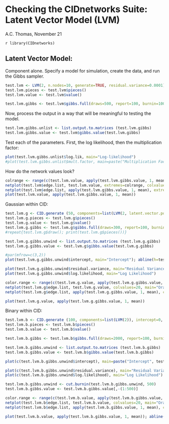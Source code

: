 Checking the CIDnetworks Suite: Latent Vector Model (LVM)
========================================================

A.C. Thomas, November 21

`r library(CIDnetworks)`

Latent Vector Model:
-------------------

Component alone. Specify a model for simulation, create the data, and run the Gibbs sampler.

```r
test.lvm <- LVM(2, n.nodes=10, generate=TRUE, residual.variance=0.0001)
test.lvm.pieces <- test.lvm$pieces()
test.lvm.value <- test.lvm$value()

test.lvm.gibbs <- test.lvm$gibbs.full(draws=500, report=100, burnin=100, thin=3, make.random.start=TRUE)
```

Now, process the output in a way that will be meaningful to testing the model.

```r
test.lvm.gibbs.unlist <- list.output.to.matrices (test.lvm.gibbs)
test.lvm.gibbs.value <- test.lvm$gibbs.value(test.lvm.gibbs)
```

Test each of the parameters. First, the log likelihood, then the multiplication factor:

```r
plot(test.lvm.gibbs.unlist$log.lik, main="Log-likelihood")
#plot(test.lvm.gibbs.unlist$mult.factor, main=paste("Multiplication Factor", test.lvm.pieces$mult.factor)); abline(h=test.lvm.pieces$mult.factor, lwd=3, col=2)
```

How do the network values look?

```r
colrange <- range(c(test.lvm.value, apply(test.lvm.gibbs.value, 1, mean)))
netplot(test.lvm$edge.list, test.lvm.value, extremes=colrange, colvalues=20, main="Oracle values")
netplot(test.lvm$edge.list, apply(test.lvm.gibbs.value, 1, mean), extremes=colrange, colvalues=20, main="Fitted values")
plot(test.lvm.value, apply(test.lvm.gibbs.value, 1, mean))
```


Gaussian within CID:

```r
test.lvm.g <- CID.generate (50, components=list(LVM(2, latent.vector.pos.V=diag(1,2))), intercept=1, residual.variance=0.02, generate=TRUE)
test.lvm.g.pieces <- test.lvm.g$pieces()
test.lvm.g.value <- test.lvm.g$value()
test.lvm.g.gibbs <- test.lvm.g$gibbs.full(draws=300, report=100, burnin=300, make.random.start=TRUE)
#repeat{test.lvm.g$draw(); print(test.lvm.g$pieces())}
```

```r
test.lvm.g.gibbs.unwind <- list.output.to.matrices (test.lvm.g.gibbs)
test.lvm.g.gibbs.value <- test.lvm.g$gibbs.value(test.lvm.g.gibbs)

#par(mfrow=c(3,2))
plot(test.lvm.g.gibbs.unwind$intercept, main="Intercept"); abline(h=test.lvm.g.pieces$intercept, col=2, lwd=3)

plot(test.lvm.g.gibbs.unwind$residual.variance, main="Residual Variance"); abline(h=test.lvm.g.pieces$residual.variance, col=2, lwd=3)
plot(test.lvm.g.gibbs.unwind$log.likelihood, main="Log Likelihood")

color.range <- range(c(test.lvm.g.value, apply(test.lvm.g.gibbs.value, 1, mean)))
netplot(test.lvm.g$edge.list, test.lvm.g.value, colvalues=20, main="Oracle values", extremes=color.range)
netplot(test.lvm.g$edge.list, apply(test.lvm.g.gibbs.value, 1, mean), colvalues=20, main="Fitted values", extremes=color.range)

plot(test.lvm.g.value, apply(test.lvm.g.gibbs.value, 1, mean))
```


Binary within CID:

```r
test.lvm.b <- CID.generate (100, components=list(LVM(2)), intercept=0, generate=TRUE, class.outcome="binary")
test.lvm.b.pieces <- test.lvm.b$pieces()
test.lvm.b.value <- test.lvm.b$value()

test.lvm.b.gibbs <- test.lvm.b$gibbs.full(draws=2000, report=100, burnin=0, make.random.start=TRUE)
```

```r
test.lvm.b.gibbs.unwind <- list.output.to.matrices (test.lvm.b.gibbs)
test.lvm.b.gibbs.value <- test.lvm.b$gibbs.value(test.lvm.b.gibbs)

plot(c(test.lvm.b.gibbs.unwind$intercept), main=paste("Intercept", test.lvm.b.pieces$intercept)); abline(h=test.lvm.b.pieces$intercept, col=2, lwd=3)

plot(c(test.lvm.b.gibbs.unwind$residual.variance), main="Residual Variance"); abline(h=test.lvm.b.pieces$residual.variance, col=2, lwd=3)
plot(c(test.lvm.b.gibbs.unwind$log.likelihood), main="Log Likelihood")

test.lvm.b.gibbs.unwind <- cut.burnin(test.lvm.b.gibbs.unwind, 500)
test.lvm.b.gibbs.value <- test.lvm.b.gibbs.value[,-(1:500)]

color.range <- range(c(test.lvm.b.value, apply(test.lvm.b.gibbs.value, 1, mean)))
netplot(test.lvm.b$edge.list, test.lvm.b.value, colvalues=20, main="Oracle values", extremes=color.range)
netplot(test.lvm.b$edge.list, apply(test.lvm.b.gibbs.value, 1, mean), colvalues=20, main="Fitted values", extremes=color.range)

plot(test.lvm.b.value, apply(test.lvm.b.gibbs.value, 1, mean)); abline(a=0,b=1,col=2,lwd=3)
```


